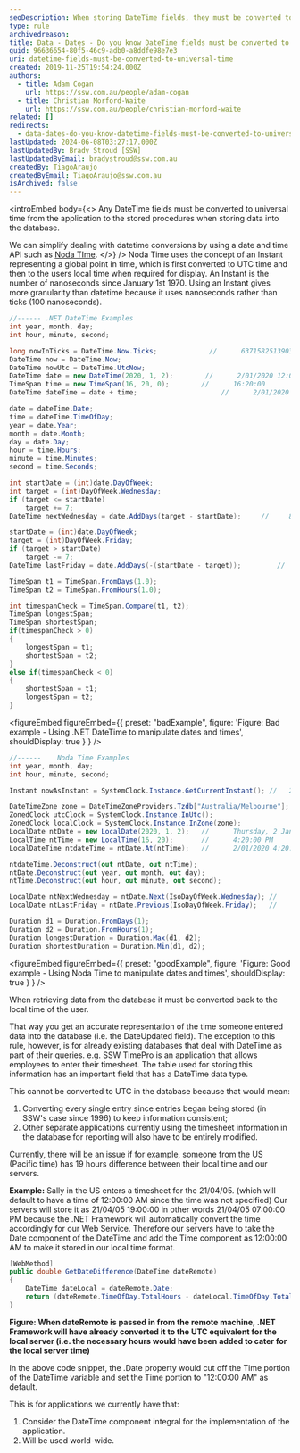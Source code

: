 ```yaml
---
seoDescription: When storing DateTime fields, they must be converted to universal time (UTC) from the application to the stored procedures.
type: rule
archivedreason:
title: Data - Dates - Do you know DateTime fields must be converted to universal time?
guid: 96636654-80f5-46c9-adb0-a8ddfe98e7e3
uri: datetime-fields-must-be-converted-to-universal-time
created: 2019-11-25T19:54:24.000Z
authors:
  - title: Adam Cogan
    url: https://ssw.com.au/people/adam-cogan
  - title: Christian Morford-Waite
    url: https://ssw.com.au/people/christian-morford-waite
related: []
redirects:
  - data-dates-do-you-know-datetime-fields-must-be-converted-to-universal-time
lastUpdated: 2024-06-08T03:27:17.000Z
lastUpdatedBy: Brady Stroud [SSW]
lastUpdatedByEmail: bradystroud@ssw.com.au
createdBy: TiagoAraujo
createdByEmail: TiagoAraujo@ssw.com.au
isArchived: false
---
```


<introEmbed
  body={<>
Any DateTime fields must be converted to universal time from the application to the stored procedures when storing data into the database.

We can simplify dealing with datetime conversions by using a date and time API such as [Noda TIme](https://nodatime.org).
  </>}
/>
Noda Time uses the concept of an Instant representing a global point in time, which is first converted to UTC time and then to the users local time when required for display.
An Instant is the number of nanoseconds since January 1st 1970. Using an Instant gives more granularity than datetime because it uses nanoseconds rather than ticks (100 nanoseconds).

```csharp
//------ .NET DateTime Examples
int year, month, day;
int hour, minute, second;

long nowInTicks = DateTime.Now.Ticks;             //      637158251390332189
DateTime now = DateTime.Now;
DateTime nowUtc = DateTime.UtcNow;
DateTime date = new DateTime(2020, 1, 2);        //      2/01/2020 12:00:00 AM
TimeSpan time = new TimeSpan(16, 20, 0);        //      16:20:00
DateTime dateTime = date + time;                     //      2/01/2020 4:20:00 PM

date = dateTime.Date;
time = dateTime.TimeOfDay;
year = date.Year;
month = date.Month;
day = date.Day;
hour = time.Hours;
minute = time.Minutes;
second = time.Seconds;

int startDate = (int)date.DayOfWeek;
int target = (int)DayOfWeek.Wednesday;
if (target <= startDate)
    target += 7;
DateTime nextWednesday = date.AddDays(target - startDate);     //     8/01/2020 12:00:00 AM

startDate = (int)date.DayOfWeek;
target = (int)DayOfWeek.Friday;
if (target > startDate)
    target -= 7;
DateTime lastFriday = date.AddDays(-(startDate - target));         //     27/12/2019 12:00:00 AM

TimeSpan t1 = TimeSpan.FromDays(1.0);
TimeSpan t2 = TimeSpan.FromHours(1.0);

int timespanCheck = TimeSpan.Compare(t1, t2);
TimeSpan longestSpan;
TimeSpan shortestSpan;
if(timespanCheck > 0)
{
    longestSpan = t1;
    shortestSpan = t2;
}
else if(timespanCheck < 0)
{
    shortestSpan = t1;
    longestSpan = t2;
}
```

<figureEmbed figureEmbed={{
  preset: "badExample",
  figure: 'Figure: Bad example - Using .NET DateTime to manipulate dates and times',
  shouldDisplay: true
} } />


```csharp
//------    Noda Time Examples
int year, month, day;
int hour, minute, second;

Instant nowAsInstant = SystemClock.Instance.GetCurrentInstant(); //   2020-01-28T05:18:26Z

DateTimeZone zone = DateTimeZoneProviders.Tzdb["Australia/Melbourne"];
ZonedClock utcClock = SystemClock.Instance.InUtc();
ZonedClock localClock = SystemClock.Instance.InZone(zone);
LocalDate ntDate = new LocalDate(2020, 1, 2);   //      Thursday, 2 January 2020
LocalTime ntTime = new LocalTime(16, 20);       //      4:20:00 PM
LocalDateTime ntdateTime = ntDate.At(ntTime);   //      2/01/2020 4:20:00 PM

ntdateTime.Deconstruct(out ntDate, out ntTime);
ntDate.Deconstruct(out year, out month, out day);
ntTime.Deconstruct(out hour, out minute, out second);

LocalDate ntNextWednesday = ntDate.Next(IsoDayOfWeek.Wednesday); //    Wednesday, 8 January 2020
LocalDate ntLastFriday = ntDate.Previous(IsoDayOfWeek.Friday);   //    Friday, 27 December 2019

Duration d1 = Duration.FromDays(1);
Duration d2 = Duration.FromHours(1);
Duration longestDuration = Duration.Max(d1, d2);
Duration shortestDuration = Duration.Min(d1, d2);
```

<figureEmbed figureEmbed={{
  preset: "goodExample",
  figure: 'Figure: Good example - Using Noda Time to manipulate dates and times',
  shouldDisplay: true
} } />


When retrieving data from the database it must be converted back to the local time of the user.

That way you get an accurate representation of the time someone entered data into the database (i.e. the DateUpdated field).
The exception to this rule, however, is for already existing databases that deal with DateTime as part of their queries.
e.g. SSW TimePro is an application that allows employees to enter their timesheet.
The table used for storing this information has an important field that has a DateTime data type.

This cannot be converted to UTC in the database because that would mean:

1. Converting every single entry since entries began being stored (in SSW's case since 1996) to keep information consistent;
2. Other separate applications currently using the timesheet information in the database for reporting will also have to be entirely modified.

Currently, there will be an issue if for example, someone from the US (Pacific time) has 19 hours difference between their local time and our servers.

**Example:** Sally in the US enters a timesheet for the 21/04/05. (which will default to have a time of 12:00:00 AM since the time was not specified)
Our servers will store it as 21/04/05 19:00:00 in other words 21/04/05 07:00:00 PM because the .NET Framework will automatically convert the time accordingly for our Web Service.
Therefore our servers have to take the Date component of the DateTime and add the Time component as 12:00:00 AM to make it stored in our local time format.

```csharp
[WebMethod]
public double GetDateDifference(DateTime dateRemote)
{
    DateTime dateLocal = dateRemote.Date;
    return (dateRemote.TimeOfDay.TotalHours - dateLocal.TimeOfDay.TotalHours);
}
```

**Figure: When dateRemote is passed in from the remote machine, .NET Framework will have already converted it to the UTC equivalent for the local server (i.e. the necessary hours would have been added to cater for the local server time)**

In the above code snippet, the .Date property would cut off the Time portion of the DateTime variable and set the Time portion to "12:00:00 AM" as default.

This is for applications we currently have that:

1. Consider the DateTime component integral for the implementation of the application.
2. Will be used world-wide.
